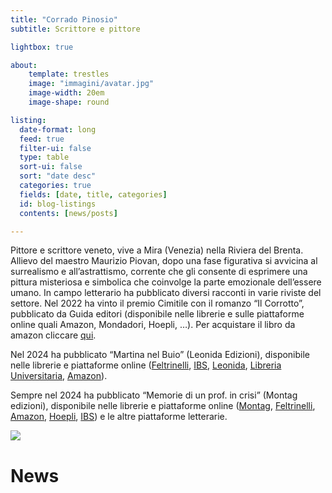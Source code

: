 ```yaml
---
title: "Corrado Pinosio"
subtitle: Scrittore e pittore

lightbox: true

about:
    template: trestles
    image: "immagini/avatar.jpg"
    image-width: 20em
    image-shape: round

listing:
  date-format: long
  feed: true
  filter-ui: false
  type: table
  sort-ui: false
  sort: "date desc"
  categories: true
  fields: [date, title, categories]
  id: blog-listings
  contents: [news/posts]

---
```


Pittore e scrittore veneto, vive a Mira (Venezia) nella Riviera del Brenta. Allievo del maestro Maurizio Piovan, dopo una fase figurativa si avvicina al surrealismo e all'astrattismo, corrente che gli consente di esprimere una pittura misteriosa e simbolica che coinvolge la parte emozionale dell'essere umano. In campo letterario ha pubblicato diversi racconti in varie riviste del settore. Nel 2022 ha vinto il premio Cimitile con il romanzo "Il Corrotto", pubblicato da Guida editori (disponibile nelle librerie e sulle piattaforme online quali Amazon, Mondadori, Hoepli, ...).
Per acquistare il libro da amazon cliccare [qui](https://amzn.eu/d/6tpyeA3).

Nel 2024 ha pubblicato "Martina nel Buio" (Leonida Edizioni), disponibile nelle librerie e piattaforme online ([Feltrinelli](https://www.lafeltrinelli.it/martina-nel-buio-libro-corrado-pinosio/e/9788833742335), [IBS](https://www.ibs.it/martina-nel-buio-libro-corrado-pinosio/e/9788833742335), [Leonida](https://www.editrice-leonida.com/prodotto/martina-nel-buio/), [Libreria Universitaria](https://www.libreriauniversitaria.it/martina-buio-pinosio-corrado-leonida/libro/9788833742335), [Amazon](https://www.amazon.it/Martina-nel-buio-Corrado-Pinosio/dp/8833742334)).

Sempre nel 2024 ha pubblicato "Memorie di un prof. in crisi" (Montag edizioni), disponibile nelle librerie e piattaforme online ([Montag](https://www.edizionimontag.it/catalogo/memorie-di-un-prof-in-crisi/), [Feltrinelli](https://www.lafeltrinelli.it/libri/autori/corrado-pinosio), [Amazon](https://www.amazon.it/dp/B0D8RKTKB6), [Hoepli](https://www.hoepli.it/libro/memorie-di-un-prof-in-crisi/9788868927929.html), [IBS](https://www.ibs.it/memorie-di-prof-in-crisi-libro-corrado-pinosio/e/9788868927929)) e le altre piattaforme letterarie.

![](immagini/frontCollage.png)

# News
